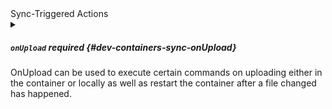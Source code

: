 

<div className="group" data-group="actions">
<div className="group-name">Sync-Triggered Actions</div>

<PartialStartContainer />

<details className="config-field" data-expandable="true">
<summary>

##### `onUpload` <span className="config-field-required" data-required="false">required</span> <span className="config-field-type"></span> <span className="config-field-default"></span> <span className="config-field-enum"></span> {#dev-containers-sync-onUpload}

OnUpload can be used to execute certain commands on uploading either in the container or locally as
well as restart the container after a file changed has happened.

</summary>

<PartialOnUploadreference />


</details>

</div>